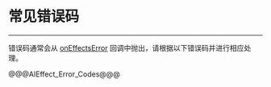 # 常见错误码

- - -

错误码通常会从 [onEffectsError](/unique-api/ai-effects-sdk/zh/dart_flutter/zego_effects_plugin/ZegoEffectsPlugin/registerEventCallback.html) 回调中抛出，请根据以下错误码并进行相应处理。

@@@AIEffect_Error_Codes@@@
